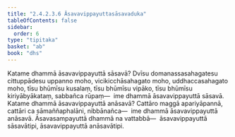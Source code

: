 ```yaml
---
title: "2.4.2.3.6 Āsavavippayuttasāsavaduka"
tableOfContents: false
sidebar:
  order: 6
type: "tipitaka"
basket: "ab"
book: "dhs"
---
```



<DynamicBreadcrumb />

<Division number="1475" book="dhs" bookNo="29" page="279">

<Paragraph number="2186" book="dhs">
Katame dhammā āsavavippayuttā sāsavā? Dvīsu domanassasahagatesu cittuppādesu uppanno moho, vicikicchāsahagato moho, uddhaccasahagato moho, tīsu bhūmīsu kusalaṃ, tīsu bhūmīsu vipāko, tīsu bhūmīsu kiriyābyākataṃ, sabbañca rūpaṃ—  ime dhammā āsavavippayuttā sāsavā.
</Paragraph>

</Division>
<Division number="1476" book="dhs" bookNo="29" page="279">

<Paragraph number="2187" book="dhs">
Katame dhammā āsavavippayuttā anāsavā? Cattāro maggā apariyāpannā, cattāri ca sāmaññaphalāni, nibbānañca—  ime dhammā āsavavippayuttā anāsavā. Āsavasampayuttā dhammā na vattabbā—  āsavavippayuttā sāsavātipi, āsavavippayuttā anāsavātipi.
</Paragraph>
</Division>